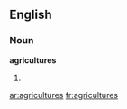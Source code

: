 ==English==

===Noun===
'''agricultures'''

# {{plural of|[[agriculture]]}}

[[ar:agricultures]]
[[fr:agricultures]]